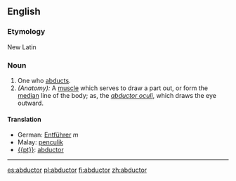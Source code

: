 ==English==
===Etymology===
New Latin
===Noun===
#One who [[abducts]].
#''(Anatomy):'' A [[muscle]] which serves to draw a part out, or form the [[median]] line of the body; as, the ''[[abductor oculi]]'', which draws the eye outward.
====Translation====
* German: [[Entführer]] ''m''
* Malay: [[penculik]]
* [[{{pt}}]]: [[abductor]]
----

[[es:abductor]]
[[pl:abductor]]
[[fi:abductor]]
[[zh:abductor]]